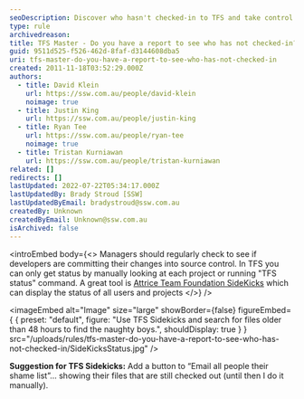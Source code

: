 ```yaml
---
seoDescription: Discover who hasn't checked-in to TFS and take control of your project with ease.
type: rule
archivedreason:
title: TFS Master - Do you have a report to see who has not checked-in?
guid: 9511d525-f526-462d-8faf-d3144608dba5
uri: tfs-master-do-you-have-a-report-to-see-who-has-not-checked-in
created: 2011-11-18T03:52:29.000Z
authors:
  - title: David Klein
    url: https://ssw.com.au/people/david-klein
    noimage: true
  - title: Justin King
    url: https://ssw.com.au/people/justin-king
  - title: Ryan Tee
    url: https://ssw.com.au/people/ryan-tee
    noimage: true
  - title: Tristan Kurniawan
    url: https://ssw.com.au/people/tristan-kurniawan
related: []
redirects: []
lastUpdated: 2022-07-22T05:34:17.000Z
lastUpdatedBy: Brady Stroud [SSW]
lastUpdatedByEmail: bradystroud@ssw.com.au
createdBy: Unknown
createdByEmail: Unknown@ssw.com.au
isArchived: false
---
```


<introEmbed
  body={<>
Managers should regularly check to see if developers are committing their changes into source control. In TFS you can only get status by manually looking at each project or running "TFS status" command. A great tool is [Attrice Team Foundation SideKicks](https://marketplace.visualstudio.com/items?itemName=MartinWoodward.TeamFoundationServerPowerToolsDecember2011) which can display the status of all users and projects
  </>}
/>

<imageEmbed
  alt="Image"
  size="large"
  showBorder={false}
  figureEmbed={ {
    preset: "default",
    figure: "Use TFS Sidekicks and search for files older than 48 hours to find the naughty boys.",
    shouldDisplay: true
  } }
  src="/uploads/rules/tfs-master-do-you-have-a-report-to-see-who-has-not-checked-in/SideKicksStatus.jpg"
/>

**Suggestion for TFS Sidekicks:** Add a button to “Email all people their shame list”... showing their files that are still checked out (until then I do it manually).
